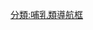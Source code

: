 {{Navbox
|name = 中爪獸目
|title = [[中爪獸目]]
|state = {{{state|autocollapse}}}
|image = [[Image:Synoplotherium112DB.jpg|200px|'' Synoplotherium vorax '']]
|aboveclass = hlist
|listclass = hlist


|above =
* 界: [[動物界]]
* 門: [[脊索動物門]]
* 綱: [[哺乳綱]]
* 總目: [[勞亞獸總目]]
* 演化支: {{le|有陰囊大目|Scrotifera}}
* 演化支: {{le|猛獸有蹄類|Ferungulata}}
* 演化支: [[有蹄類]]
|group1 = [[三尖中獸科]]
|list1 =
* {{le|始新齒獸屬|Eoconodon}}
* {{le|Goniacodon}}
* {{le|Stelocyon}}
* {{le|三尖中獸屬|Triisodon}}

|group2 = [[中爪獸科]]
|list2 =
* {{le|蜥頜中獸屬|Ankalagon saurognathus}}
* [[雙尖中獸|雙尖中獸屬]]
* [[桂中獸屬]]
* [[強中獸屬]]
* {{le|小掠中獸屬|Hessolestes}}
* [[湖口獸屬]]
* [[江西中獸|江西中獸屬]]
* [[中爪獸|中爪獸屬]]
* [[蒙古中獸屬]]
* [[蒙古中爪獸屬]]
* [[厚中獸|厚中獸屬]]
* [[中國中獸|中國中獸屬]]
* {{le|武中獸屬|Synoplotherium}}
* {{le|閻湯掠中獸屬|Yantanglestes}}

|group3 = [[軟食中獸科]]
|list3 =
* [[軟食中獸|軟食中獸屬]]
* {{le|軟殘中獸屬|Hapalorestes}}
* {{le|後軟食中獸屬|Metahapalodectes}}
* {{le|洛河中獸屬|Lohoodon}}
* {{le|河南中獸屬|Honanodon}}
}}<noinclude>

[[分類:哺乳類導航框]]
</noinclude>